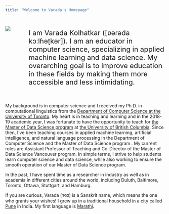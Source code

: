 ```yaml
---
title: "Welcome to Varada's Homepage"
---
```


:::: {.columns}

::: {.column width="40%"}
![](img/profile.jpeg)
:::

::: {.column width="56%" style="font-size: 22px; margin-left:4%;"}
I am Varada Kolhatkar (\[ʋəɾəda kɔːlɦəʈkər\]). I am an educator in computer science, specializing in applied machine learning and
data science. My overarching goal is to improve education in these fields by making them more accessible and less intimidating.
:::
::::

<br>
My background is in computer science and I received my Ph.D. in computational linguistics from the [Department of Computer Science at the University of Toronto](https://www.cs.toronto.edu/compling/).
My heart is in teaching and learning and in the 2018-19 academic year, I was fortunate to have the opportunity to teach for [the Master of Data Science program](https://ubc-mds.github.io/about/) at [the University of British Columbia](https://www.ubc.ca/). Since then, I’ve been teaching courses in applied machine learning, artificial intelligence, and natural language processing in the Department of Computer Science and the Master of Data Science program . My current roles are Assistant Professor of Teaching and Co-Director of the Master of Data Science Vancouver program. In simple terms, I strive to help students learn computer science and data science, while also working to ensure the smooth operation of our Master of Data Science program.

In the past, I have spent time as a researcher in industry as well as in academia in different cities around the world, including Duluth, Baltimore, Toronto, Ottawa, Stuttgart, and Hamburg.

If you are curious, Varada (वरदा) is a Sanskrit name, which means the one who grants your wishes! I grew up in a traditional household in a city called [Pune](https://en.wikipedia.org/wiki/Pune) in India. My first language is [Marathi](https://en.wikipedia.org/wiki/Marathi_language).